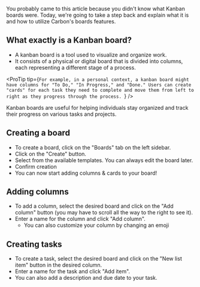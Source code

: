 
<Layout title="All about boards">

You probably came to this article because you didn't know what Kanban boards were. Today, we're going to take a step back and explain what it is and how to utilize Carbon's boards features.

## What exactly is a Kanban board?

- A kanban board is a tool used to visualize and organize work.
- It consists of a physical or digital board that is divided into columns, each representing a different stage of a process.

<ProTip
  tip={`For example, in a personal context, a kanban board might have columns for "To Do," "In Progress," and "Done." Users can create "cards" for each task they need to complete and move them from left to right as they progress through the process. `}
/>

Kanban boards are useful for helping individuals stay organized and track their progress on various tasks and projects.

## Creating a board

- To create a board, click on the "Boards" tab on the left sidebar.
- Click on the "Create" button.
- Select from the available templates. You can always edit the board later.
- Confirm creation
- You can now start adding columns & cards to your board!

## Adding columns

- To add a column, select the desired board and click on the "Add column" button (you may have to scroll all the way to the right to see it).
- Enter a name for the column and click "Add column".
  - You can also customize your column by changing an emoji

<ProTip tip="You can create up to 5 columns, but no more" />

## Creating tasks

- To create a task, select the desired board and click on the "New list item" button in the desired column.
- Enter a name for the task and click "Add item".
- You can also add a description and due date to your task.



</Layout>
